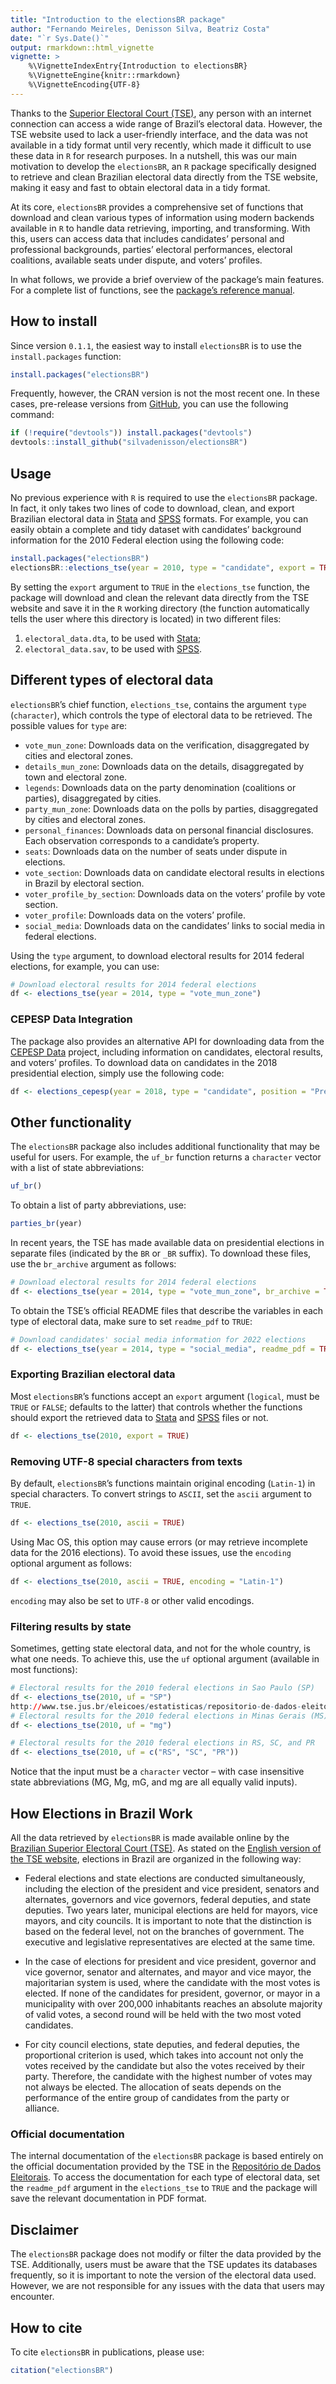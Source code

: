 ```yaml
---
title: "Introduction to the electionsBR package"
author: "Fernando Meireles, Denisson Silva, Beatriz Costa"
date: "`r Sys.Date()`"
output: rmarkdown::html_vignette
vignette: >
    %\VignetteIndexEntry{Introduction to electionsBR}
    %\VignetteEngine{knitr::rmarkdown}
    %\VignetteEncoding{UTF-8}
---
```


Thanks to the [Superior Electoral Court (TSE)](https://dadosabertos.tse.jus.br/), any person with an internet connection can access a wide range of Brazil's electoral data. However, the TSE website used to lack a user-friendly interface, and the data was not available in a tidy format until very recently, which made it difficult to use these data in `R` for research purposes. In a nutshell, this was our main motivation to develop the `electionsBR`, an `R` package specifically designed to retrieve and clean Brazilian electoral data directly from the TSE website, making it easy and fast to obtain electoral data in a tidy format.

At its core, `electionsBR` provides a comprehensive set of functions that download and clean various types of information using modern backends available in `R` to handle data retrieving, importing, and transforming. With this, users can access data that includes candidates' personal and professional backgrounds, parties' electoral performances, electoral coalitions, available seats under dispute, and voters' profiles.

In what follows, we provide a brief overview of the package's main features. For a complete list of functions, see the [package's reference manual](https://cran.r-project.org/package=electionsBR).

## How to install

Since version `0.1.1`, the easiest way to install `electionsBR` is to use the `install.packages` function:

```r
install.packages("electionsBR")
```

Frequently, however, the CRAN version is not the most recent one. In these cases, pre-release versions from [GitHub](https://github.com/), you can use the following command:

```r
if (!require("devtools")) install.packages("devtools")
devtools::install_github("silvadenisson/electionsBR")
```

## Usage

No previous experience with `R` is required to use the `electionsBR` package. In fact, it only takes two lines of code to download, clean, and export Brazilian electoral data in [Stata](https://www.stata.com/) and [SPSS](https://www.ibm.com/spss) formats. For example, you can easily obtain a complete and tidy dataset with candidates' background information for the 2010 Federal election using the following code:

```r
install.packages("electionsBR")
electionsBR::elections_tse(year = 2010, type = "candidate", export = TRUE)
```

By setting the `export` argument to `TRUE` in the `elections_tse` function, the package will download and clean the relevant data directly from the TSE website and save it in the `R` working directory (the function automatically tells the user where this directory is located) in two different files:

1. `electoral_data.dta`, to be used with [Stata](https://www.stata.com/);
2. `electoral_data.sav`, to be used with [SPSS](https://www.ibm.com/spss).

## Different types of electoral data

`electionsBR`'s chief function, `elections_tse`, contains the argument `type` (`character`), which controls the type of electoral data to be retrieved. The possible values for `type` are:

- `vote_mun_zone`: Downloads data on the verification, disaggregated by cities and electoral zones.
- `details_mun_zone`: Downloads data on the details, disaggregated by town and electoral zone.
- `legends`: Downloads data on the party denomination (coalitions or parties), disaggregated by cities.
- `party_mun_zone`: Downloads data on the polls by parties, disaggregated by cities and electoral zones.
- `personal_finances`: Downloads data on personal financial disclosures. Each observation corresponds to a candidate's property.
- `seats`: Downloads data on the number of seats under dispute in elections.
- `vote_section`: Downloads data on candidate electoral results in elections in Brazil by electoral section.
- `voter_profile_by_section`: Downloads data on the voters' profile by vote section.
- `voter_profile`: Downloads data on the voters' profile.
- `social_media`: Downloads data on the candidates' links to social media in federal elections.

Using the `type` argument, to download electoral results for 2014 federal elections, for example, you can use:

```r
# Download electoral results for 2014 federal elections
df <- elections_tse(year = 2014, type = "vote_mun_zone")
```


### CEPESP Data Integration

The package also provides an alternative API for downloading data from the [CEPESP Data](https://cepespdata.io/) project, including information on candidates, electoral results, and voters' profiles. To download data on candidates in the 2018 presidential election, simply use the following code:

``` r
df <- elections_cepesp(year = 2018, type = "candidate", position = "President")
```


## Other functionality

The `electionsBR` package also includes additional functionality that may be useful for users. For example, the `uf_br` function returns a `character` vector with a list of state abbreviations:

```r
uf_br()
```

To obtain a list of party abbreviations, use:

```r
parties_br(year)
```

In recent years, the TSE has made available data on presidential elections in separate files (indicated by the `BR` or `_BR` suffix). To download these files, use the `br_archive` argument as follows:

```r
# Download electoral results for 2014 federal elections
df <- elections_tse(year = 2014, type = "vote_mun_zone", br_archive = TRUE)
```

To obtain the TSE's official README files that describe the variables in each type of electoral data, make sure to set `readme_pdf` to `TRUE`:

```r
# Download candidates' social media information for 2022 elections
df <- elections_tse(year = 2014, type = "social_media", readme_pdf = TRUE)
```


### Exporting Brazilian electoral data

Most `electionsBR`'s functions accept an `export` argument (`logical`, must be `TRUE` or `FALSE`; defaults to the latter) that controls whether the functions should export the retrieved data to [Stata](https://www.stata.com/) and [SPSS](https://www.ibm.com/spss) files or not.

```r
df <- elections_tse(2010, export = TRUE)
```

### Removing UTF-8 special characters from texts

By default, `electionsBR`'s functions maintain original encoding (`Latin-1`) in special characters. To convert strings to `ASCII`, set the `ascii` argument to `TRUE`.

```r
df <- elections_tse(2010, ascii = TRUE)
```

Using Mac OS, this option may cause errors (or may retrieve incomplete data for the 2016 elections). To avoid these issues, use the `encoding` optional argument as follows:

```r
df <- elections_tse(2010, ascii = TRUE, encoding = "Latin-1")
```

`encoding` may also be set to `UTF-8` or other valid encodings.

### Filtering results by state

Sometimes, getting state electoral data, and not for the whole country, is what one needs. To achieve this, use the `uf` optional argument (available in most functions):

```r
# Electoral results for the 2010 federal elections in Sao Paulo (SP)
df <- elections_tse(2010, uf = "SP")
http://www.tse.jus.br/eleicoes/estatisticas/repositorio-de-dados-eleitorais
# Electoral results for the 2010 federal elections in Minas Gerais (MS)
df <- elections_tse(2010, uf = "mg")

# Electoral results for the 2010 federal elections in RS, SC, and PR
df <- elections_tse(2010, uf = c("RS", "SC", "PR"))
```

Notice that the input must be a `character` vector -- with case insensitive state abbreviations (MG, Mg, mG, and mg are all equally valid inputs).


## How Elections in Brazil Work


All the data retrieved by `electionsBR` is made available online by the [Brazilian Superior Electoral Court (TSE)](https://international.tse.jus.br/en). As stated on the [English version of the TSE website](https://international.tse.jus.br/en), elections in Brazil are organized in the following way:

- Federal elections and state elections are conducted simultaneously, including the election of the president and vice president, senators and alternates, governors and vice governors, federal deputies, and state deputies. Two years later, municipal elections are held for mayors, vice mayors, and city councils. It is important to note that the distinction is based on the federal level, not on the branches of government. The executive and legislative representatives are elected at the same time.

- In the case of elections for president and vice president, governor and vice governor, senator and alternates, and mayor and vice mayor, the majoritarian system is used, where the candidate with the most votes is elected. If none of the candidates for president, governor, or mayor in a municipality with over 200,000 inhabitants reaches an absolute majority of valid votes, a second round will be held with the two most voted candidates.

- For city council elections, state deputies, and federal deputies, the proportional criterion is used, which takes into account not only the votes received by the candidate but also the votes received by their party. Therefore, the candidate with the highest number of votes may not always be elected. The allocation of seats depends on the performance of the entire group of candidates from the party or alliance.


### Official documentation


The internal documentation of the `electionsBR` package is based entirely on the official documentation provided by the TSE in the [Repositório de Dados Eleitorais](https://dadosabertos.tse.jus.br/). To access the documentation for each type of electoral data, set the `readme_pdf` argument in the `elections_tse` to `TRUE` and the package will save the relevant documentation in PDF format.


## Disclaimer

The `electionsBR` package does not modify or filter the data provided by the TSE. Additionally, users must be aware that the TSE updates its databases frequently, so it is important to note the version of the electoral data used. However, we are not responsible for any issues with the data that users may encounter.

## How to cite

To cite `electionsBR` in publications, please use:

``` r
citation("electionsBR")
```

